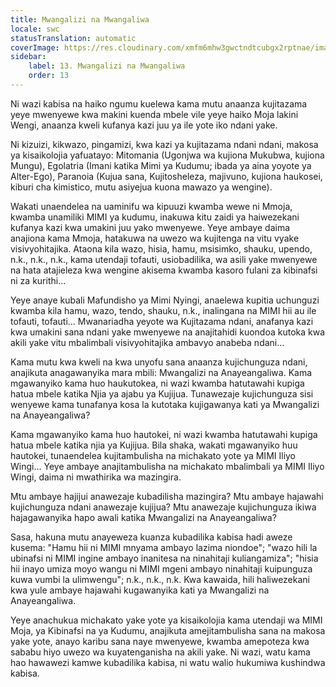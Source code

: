 ```yaml
---
title: Mwangalizi na Mwangaliwa
locale: swc
statusTranslation: automatic
coverImage: https://res.cloudinary.com/xmfm6mhw3gwctndtcubgx2rptnae/image/upload/v1740468922/small_cover_tratado_de_psicologia_revolucionaria_a4c0dca4e0.webp
sidebar:
    label: 13. Mwangalizi na Mwangaliwa
    order: 13
---
```

Ni wazi kabisa na haiko ngumu kuelewa kama mutu anaanza kujitazama yeye mwenyewe kwa makini kuenda mbele vile yeye haiko Moja lakini Wengi, anaanza kweli kufanya kazi juu ya ile yote iko ndani yake.

Ni kizuizi, kikwazo, pingamizi, kwa kazi ya kujitazama ndani ndani, makosa ya kisaikolojia yafuatayo: Mitomania (Ugonjwa wa kujiona Mukubwa, kujiona Mungu), Egolatria (Imani katika Mimi ya Kudumu; ibada ya aina yoyote ya Alter-Ego), Paranoia (Kujua sana, Kujitosheleza, majivuno, kujiona haukosei, kiburi cha kimistico, mutu asiyejua kuona mawazo ya wengine).

Wakati unaendelea na uaminifu wa kipuuzi kwamba wewe ni Mmoja, kwamba unamiliki MIMI ya kudumu, inakuwa kitu zaidi ya haiwezekani kufanya kazi kwa umakini juu yako mwenyewe. Yeye ambaye daima anajiona kama Mmoja, hatakuwa na uwezo wa kujitenga na vitu vyake visivyohitajika. Ataona kila wazo, hisia, hamu, msisimko, shauku, upendo, n.k., n.k., n.k., kama utendaji tofauti, usiobadilika, wa asili yake mwenyewe na hata atajieleza kwa wengine akisema kwamba kasoro fulani za kibinafsi ni za kurithi...

Yeye anaye kubali Mafundisho ya Mimi Nyingi, anaelewa kupitia uchunguzi kwamba kila hamu, wazo, tendo, shauku, n.k., inalingana na MIMI hii au ile tofauti, tofauti... Mwanariadha yeyote wa Kujitazama ndani, anafanya kazi kwa umakini sana ndani yake mwenyewe na anajitahidi kuondoa kutoka kwa akili yake vitu mbalimbali visivyohitajika ambavyo anabeba ndani...

Kama mutu kwa kweli na kwa unyofu sana anaanza kujichunguza ndani, anajikuta anagawanyika mara mbili: Mwangalizi na Anayeangaliwa. Kama mgawanyiko kama huo haukutokea, ni wazi kwamba hatutawahi kupiga hatua mbele katika Njia ya ajabu ya Kujijua. Tunawezaje kujichunguza sisi wenyewe kama tunafanya kosa la kutotaka kujigawanya kati ya Mwangalizi na Anayeangaliwa?

Kama mgawanyiko kama huo hautokei, ni wazi kwamba hatutawahi kupiga hatua mbele katika njia ya Kujijua. Bila shaka, wakati mgawanyiko huu hautokei, tunaendelea kujitambulisha na michakato yote ya MIMI Iliyo Wingi... Yeye ambaye anajitambulisha na michakato mbalimbali ya MIMI Iliyo Wingi, daima ni mwathirika wa mazingira.

Mtu ambaye hajijui anawezaje kubadilisha mazingira? Mtu ambaye hajawahi kujichunguza ndani anawezaje kujijua? Mtu anawezaje kujichunguza ikiwa hajagawanyika hapo awali katika Mwangalizi na Anayeangaliwa?

Sasa, hakuna mutu anayeweza kuanza kubadilika kabisa hadi aweze kusema: "Hamu hii ni MIMI mnyama ambayo lazima niondoe"; "wazo hili la ubinafsi ni MIMI ingine ambayo inanitesa na ninahitaji kuliangamiza"; "hisia hii inayo umiza moyo wangu ni MIMI mgeni ambayo ninahitaji kuipunguza kuwa vumbi la ulimwengu"; n.k., n.k., n.k. Kwa kawaida, hili haliwezekani kwa yule ambaye hajawahi kugawanyika kati ya Mwangalizi na Anayeangaliwa.

Yeye anachukua michakato yake yote ya kisaikolojia kama utendaji wa MIMI Moja, ya Kibinafsi na ya Kudumu, anajikuta amejitambulisha sana na makosa yake yote, anayo karibu sana naye mwenyewe, kwamba amepoteza kwa sababu hiyo uwezo wa kuyatenganisha na akili yake. Ni wazi, watu kama hao hawawezi kamwe kubadilika kabisa, ni watu walio hukumiwa kushindwa kabisa.

